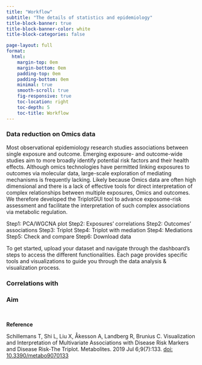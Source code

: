 ```yaml
---
title: "Workflow"
subtitle: "The details of statistics and epidemiology"
title-block-banner: true
title-block-banner-color: white
title-block-categories: false

page-layout: full
format:
  html: 
    margin-top: 0em
    margin-bottom: 0em
    padding-top: 0em
    padding-bottom: 0em
    minimal: true
    smooth-scroll: true
    fig-responsive: true
    toc-location: right
    toc-depth: 5
    toc-title: Workflow
---
```


### Data reduction on Omics data

Most observational epidemiology research studies associations between single exposure and outcome. Emerging exposure- and outcome-wide studies aim to more broadly identify potential risk factors and their health effects. Although omics technologies have permitted linking exposures to outcomes via molecular data, large-scale exploration of mediating mechanisms is frequently lacking. Likely because Omics data are often high dimensional and there is a lack of effective tools for direct interpretation of complex relationships between multiple exposures, Omics and outcomes. We therefore developed the TriplotGUI tool to advance exposome-risk assessment and facilitate the interpretation of such complex associations via metabolic regulation.

Step1: PCA/WGCNA plot
Step2: Exposures' correlations
Step2: Outcomes' associations
Step3: Triplot
Step4: Triplot with mediation
Step4: Mediations
Step5: Check and compare
Step6: Download data

To get started, upload your dataset and navigate through the dashboard's steps to access the different functionalities. Each page provides specific tools and visualizations to guide you through the data analysis & visualization process.

### Correlations with

### Aim


```{=html}
<br>
<p class="large-text">

<strong>Reference</strong>
</p>
```


Schillemans T, Shi L, Liu X, Åkesson A, Landberg R, Brunius C. Visualization and Interpretation of Multivariate Associations with Disease Risk Markers and Disease Risk-The Triplot. Metabolites. 2019 Jul 6;9(7):133. [doi: 10.3390/metabo9070133](https://www.mdpi.com/2218-1989/9/7/133)
